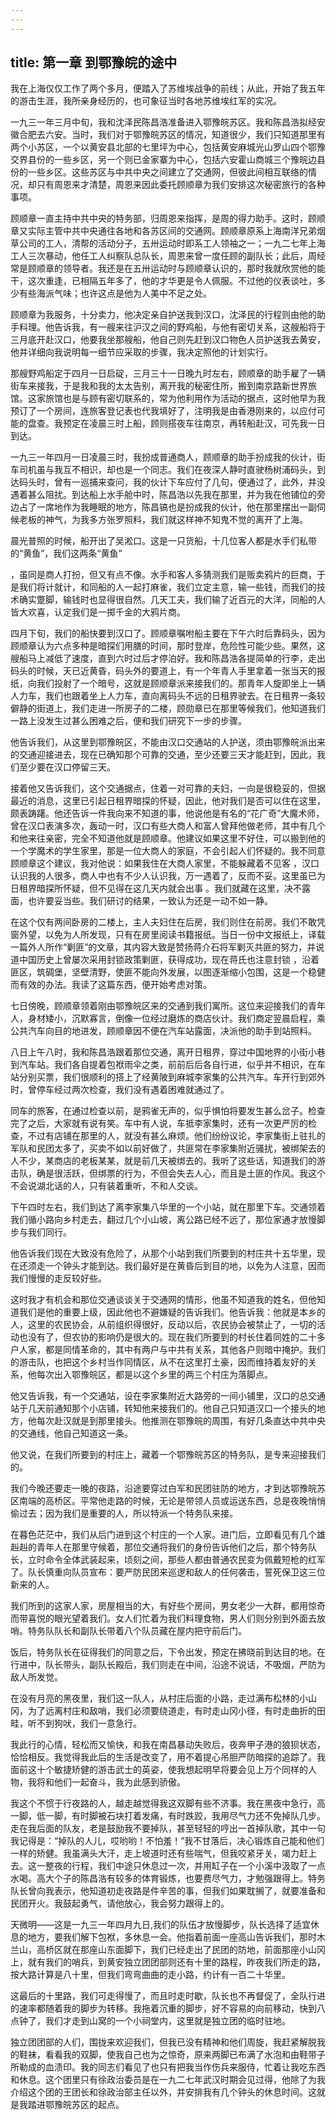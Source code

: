 ```yaml
---
---
---
```

title: 第一章 到鄂豫皖的途中
---




我在上海仅仅工作了两个多月，便踏入了苏维埃战争的前线；从此，开始了我五年的游击生涯，我所亲身经历的，也可象征当时各地苏维埃红军的实况。

一九三一年三月中旬，我和沈泽民陈昌浩准备进入鄂豫皖苏区。我和陈昌浩拟经安徽合肥去六安。当时，我们对于鄂豫皖苏区的情况，知道很少，我们只知道那里有两个小苏区，一个以黄安县北部的七里坪为中心，包括黄安麻城光山罗山四个鄂豫交界县份的一些乡区，另一个则已金家寨为中心，包括六安霍山商城三个豫皖边县份的一些乡区。这些苏区与中共中央之间建立了交通网，但彼此间相互联络的情况，却只有周恩来才清楚，周恩来因此委托顾顺章为我们安排这次秘密旅行的各种事项。

顾顺章一直主持中共中央的特务部，归周恩来指挥，是周的得力助手。这时，顾顺章又实际主管中共中央通往各地和各苏区间的交通网。顾顺章原系上海南洋兄弟烟草公司的工人，清帮的活动分子，五卅运动时即系工人领袖之一；一九二七年上海工人三次暴动，他任工人纠察队总队长，周恩来曾一度任顾的副队长；此后，周经常是顾顺章的领导者。我还是在五卅运动时与顾顺章认识的，那时我就欣赏他的能干，这次重逢，已相隔五年多了，他的才华更是令人佩服。不过他的仪表谈吐，多少有些海派气味；也许这点是他为人美中不足之处。

顾顺章为我服务，十分卖力，他决定亲自护送我到汉口，沈泽民的行程则由他的助手料理。他告诉我，有一艘来往沪汉之间的野鸡船，与他有密切关系，这艘船将于三月底开赴汉口，他要我坐那艘船，他自己则先赶到汉口物色人员护送我去黄安，他并详细向我说明每一细节应采取的步骤，我决定照他的计划实行。

那艘野鸡船定于四月一日启碇，三月三十一日晚九时左右，顾顺章的助手雇了一辆街车来接我，于是我和我的太太告别，离开我的秘密住所，搬到南京路新世界旅馆。这家旅馆也是与顾有密切联系的，常为他利用作为活动的据点，这时他早为我预订了一个房间，连旅客登记表也代我填好了，注明我是由香港刚来的，以应付可能的盘查。我预定在凌晨三时上船，顾则搭夜车往南京，再转船赴汉，可先我一日到达。

一九三一年四月一日凌晨三时，我扮成普通商人，顾顺章的助手扮成我的伙计，街车司机虽与我互不相识，却也是一个同志。我们在夜深人静时直驶杨树浦码头，到达码头时，曾有一巡捕来查问，我的伙计下车应付了几句，便通过了，此外，并没遇着甚么阻扰。到达船上水手舱中时，陈昌浩以先我在那里，并为我在他铺位的旁边占了一席地作为我睡眠的地方，陈昌镐也是扮成我的伙计，他在那里摆出一副伺候老板的神气，为我多方张罗照料，我们就这样神不知鬼不觉的离开了上海。

晨光普照的时候，船开出了吴淞口。这是一只货船，十几位客人都是水手们私带的“黄鱼”，我们这两条“黄鱼”

，虽同是商人打扮，但又有点不像。水手和客人多猜测我们是贩卖鸦片的巨商，于是我们将计就计，和同船的人一起打麻雀，我们立定主意，输一些钱，而我们的技术确实蹩脚，输钱时也显得很自然。几天工夫，我们输了近百元的大洋，同船的人皆大欢喜，认定我们是一掷千金的大鸦片商。

四月下旬，我们的船快要到汉口了。顾顺章嘱咐船主要在下午六时后靠码头，因为顾顺章认为六点多种是暗探们用膳的时间，那时登岸，危险性可能少些。果然，这艘船马上减低了速度，直到六时过后才停泊好。我和陈昌浩各提简单的行李，走出码头的时候，天已近黄昏，码头外的要道上，有一个年青人手里拿着一张当天的报纸，向我们投射了一个暗号，这就是顾顺章派来接我们的。那青年人旋即坐上一辆人力车，我们也跟着坐上人力车，直向离码头不远的日租界驶去。在日租界一条较僻静的街道上，我们走进一所房子的二楼，顾勋章已在那里等候我们，他知道我们一路上没发生过甚么困难之后，便和我们研究下一步的步骤。

他告诉我们，从这里到鄂豫皖区，不能由汉口交通站的人护送，须由鄂豫皖派出来的交通迎接进去，现在已确知那个可靠的交通，至少还要三天才能赶到，因此，我们至少要在汉口停留三天。

接着他又告诉我们，这个交通据点，住着一对可靠的夫妇，一向是很稳妥的，但据最近的消息，这里已引起日租界暗探的怀疑，因此，他对我们是否可以住在这里，颇表踌躇。他还告诉一件我向来不知道的事，他说他是有名的“花广奇”大魔术师，曾在汉口表演多次，轰动一时，汉口有些大商人和富人曾拜他做老师，其中有几个和他来往亲密，完全不知道他就是顾顺章。他建议如果这里不好住，可以搬到他的一个学魔术的学生家里，那是一位大商人的家庭，不会引起人们怀疑的。我不同意顾顺章这个建议，我对他说：如果我住在大商人家里，不能躲藏着不见客 ，汉口认识我的人很多，商人中也有不少人认识我，万一遇着了，反而不妥。这里虽已为日租界暗探所怀疑，但不见得在这几天内就会出事 。我们就藏在这里，决不露面，也许要妥当些。我们研讨的结果，一致认为还是一动不如一静。

在这个仅有两间卧房的二楼上，主人夫妇住在后房，我们则住在前房。我们不敢凭窗外望，以免为人所发现，只有在房里阅读书籍报纸。当日一份中文报纸上，译载一篇外人所作“剿匪”的文章，其内容大致是赞扬蒋介石将军剿灭共匪的努力，并说道中国历史上曾屡次采用封锁政策剿匪，获得成功，现在蒋氏也注意封锁 ，沿着匪区，筑碉堡，坚壁清野，使匪不能向外发展，以图逐渐缩小包围，这是一个稳健而有效的办法。我读了这篇东西，便开始考虑对策。

七日傍晚，顾顺章领着刚由鄂豫皖区来的交通到我们寓所。这位来迎接我们的青年人，身材矮小，沉默寡言，倒像一位经过磨炼的商店伙计。我们商定翌晨启程，乘公共汽车向目的地进发，顾顺章因不便在汽车站露面，决派他的助手到站照料。

八日上午八时，我和陈昌浩跟着那位交通，离开日租界，穿过中国地界的小街小巷到汽车站。我们各自提着包袱雨伞之类，前前后后各自行进，似乎并不相识，在车站分别买票，我们很顺利的搭上了经黄陂到麻城李家集的公共汽车。车开行到郊外时，曾停车经过两次检查，我们没有遇着困难就通过了。

同车的旅客，在通过检查以前，是鸦雀无声的，似乎惧怕将要发生甚么岔子。检查完了之后，大家就有说有笑。车中有人说，车抵李家集时，还有一次更严厉的检查，不过有店铺在那里的人，就没有甚么麻烦。他们纷纷议论，李家集街上驻扎的军队和民团太多了，买卖不如以前好做了，共匪常在李家集附近骚扰，被绑架去的人不少，某商店的老板某某，就是前几天被绑去的。我听了这些话，知道我们的游击队，确是很活跃，但绑票的行为，不但会失去人心，而且是土匪的作风。我这个不会说湖北话的人，只有装着重听，不和人交谈。

下午四时左右，我们到达了离李家集八华里的一个小站，就在那里下车。交通领着我们循小路向乡村走去，翻过几个小山坡，离公路已经不远了，那位家通才放慢脚步与我们同行。

他告诉我们现在大致没有危险了，从那个小站到我们所要到的村庄共十五华里，现在还须走一个钟头才能到达。我们最好是在黄昏后到目的地，以免为人注意，因而我们慢慢的走反较好些。

这时我才有机会和那位交通谈谈关于交通网的情形，他虽不知道我的姓名，但他知道我们是他的重要上级，因此他也不避嫌疑的告诉我们。他告诉我：他就是本乡的人，这里的农民协会，从前组织得很好，反动以后，农民协会被禁止了，一切的活动也没有了，但农协的影响仍是很大的。现在我们所要到的村长住着同姓的二十多户人家，都是同情革命的，其中有两户与中共有关系，其他各户则暗中掩护。我们的游击队，也把这个乡村当作同情区，从不在这里打土豪，因而维持着友好的关系，他每次出入鄂豫皖区，都是以这个乡里的两三个村庄为落脚点。

他又告诉我，有一个交通站，设在李家集附近大路旁的一间小铺里，汉口的总交通站于几天前通知那个小店铺，转知他来接我们的。他自己只知道汉口一个接头的地方，他每次赴汉就是到那里接头。他推测在鄂豫皖的周围，有好几条直达中共中央的交通线，他自己知道这一条。

他又说，在我们所要到的村庄上，藏着一个鄂豫皖苏区的特务队，是专来迎接我们的。

我们今晚还要走一晚的夜路，沿途要穿过白军和民团驻防的地方，才到达鄂豫皖苏区南端的高桥区。平常他走路的时候，无论是带领人员或运送东西，总是夜晚悄悄偷过去；因为我们是重要的人，所以特派一个特务队来接。

在暮色茫茫中，我们从后门进到这个村庄的一个人家。进门后，立即看见有几个雄赳赳的青年人在那里守候着，那位交通将我们的身份告诉他们之后，那个特务队长，立时命令全体武装起来，顷刻之间，那些人都由普通农民变为佩戴短枪的红军了。队长慎重向队员宣布：要严防民团来巡逻和敌人的任何袭击，誓死保卫这三位新来的人。

我们所到的这家人家，房屋相当的大，有好些个房间，男女老少一大群，都用惊奇而带喜悦的眼光望着我们。女人们忙着为我们料理食物，男人们则分别到外面去放哨。特务队队长和副队长带着八个队员藏在屋内把守前后门。

饭后，特务队长在征得我们的同意之后，下令出发，预定在拂晓前到达目的地。在行进中，队长带头，副队长殿后，我们则走在中间，沿途不说话，不吸烟，严防为敌人所发觉。

在没有月亮的黑夜里，我们这一队人，从村庄后面的小路，走过满布松林的小山冈，为了远离村庄和敌哨，我们必须要绕道走，有时走山冈小径，有时走曲折的田畦，听不到狗吠，我们一意急行。

我此行的心情，轻松而又愉快，和我在南昌暴动失败后，夜奔甲子港的狼狈状态，恰恰相反。我觉得我此后的生活是改变了，用不着提心吊胆严防暗探的追踪了。我面前这十个敏捷矫健的游击武士的英姿，使我想起明早将要会见上万个同样的人物，我将和他们一起奋斗，我为此感到骄傲。

我这个不惯于行夜路的人，越走越觉得我这双脚有些不济事。我在黑夜中急行，高一脚，低一脚，有时脚被石块打着发痛，有时跌跤，我用尽气力还不免掉队几步。走在我后面的队友，老是鼓励我不要掉队，甚至轻轻的哼出一首掉队歌，其中一句我记得是：“掉队的人儿，哎哟哟！不怕羞！”我不甘落后，决心锻炼自己能和他们一样的矫健。我虽满头大汗，走上坡道时还有些喘气，但我咬紧牙关，竭力赶上去。这一整夜的行程，我们中途只休息过一次，并用缸子在一个小溪中汲取了一点水喝。高大个子的陈昌浩有较多的体育锻炼，也要费尽气力，才勉强跟得上。特务队长曾向我表示，他知道初走夜路是件辛苦的事，但我们如果耽搁了，就要准备和民团开火。我鼓起勇气，请他放心，我会努力跟得上的。

天微明——这是一九三一年四月九日,我们的队伍才放慢脚步，队长选择了适宜休息的地方，要我们解下包袱，多休息一会。他指着前面一座高山告诉我们，那时木兰山，高桥区就在那座山东面脚下，我们已经走出了民团的防地，前面那座小山冈上，就有我们的哨兵，到黄安独立团团部则还有十里的路程，昨夜我们所走的路，按大路计算是八十里，但我们弯弯曲曲的走小路，约计有一百二十华里。

这最后的十里路，我们可走得慢了，而且时走时歇，队长也不再督促了，全队行进的速率都随着我的脚步为转移。我拖着沉重的脚步，好不容易的向前移动，快到八点钟了，我们才走到山窝的一个小祠堂内，这里就是独立团的临时驻地。

独立团团部的人们，围拢来欢迎我们，但我已没有精神和他们周旋，我赶紧解脱我的鞋袜，看看我的双脚，使我自己也为之惊奇，原来两脚已布满了水泡和由鞋带子所勒成的血渍印。我的同志们看见了也只有把我当作伤兵来服侍，忙着让我吃东西和休息。这个团里只有徐政治委员是在一九二七年武汉时期会见过得，他除了为我介绍这个团的王团长和徐政治部主任以外，并安排我有几个钟头的休息时间。这就是我踏进鄂豫皖苏区的起点。